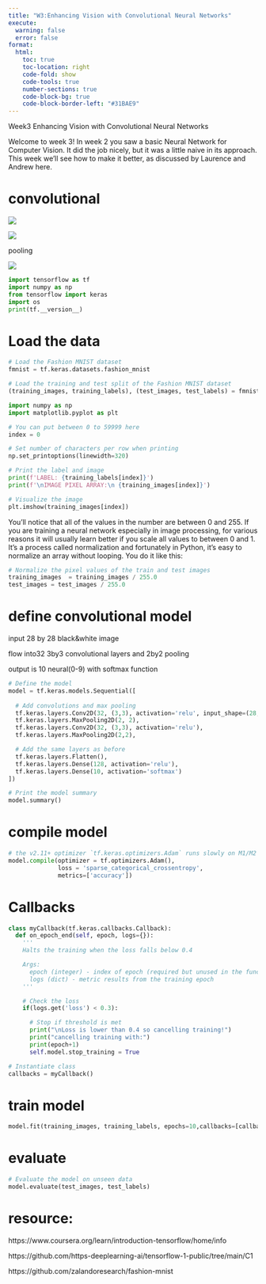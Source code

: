 ```yaml
---
title: "W3:Enhancing Vision with Convolutional Neural Networks"
execute:
  warning: false
  error: false
format:
  html:
    toc: true
    toc-location: right
    code-fold: show
    code-tools: true
    number-sections: true
    code-block-bg: true
    code-block-border-left: "#31BAE9"
---
```


Week3 Enhancing Vision with Convolutional Neural Networks

Welcome to week 3! In week 2 you saw a basic Neural Network for Computer Vision. It did the job nicely, but it was a little naive in its approach. This week we’ll see how to make it better, as discussed by Laurence and Andrew here.


# convolutional

![](images/131.png)

![](images/132.png)

pooling

![](images/133.png)

```python
import tensorflow as tf
import numpy as np
from tensorflow import keras
import os
print(tf.__version__)
```

# Load the data

```python

# Load the Fashion MNIST dataset
fmnist = tf.keras.datasets.fashion_mnist

```

```python
# Load the training and test split of the Fashion MNIST dataset
(training_images, training_labels), (test_images, test_labels) = fmnist.load_data()
```

```python
import numpy as np
import matplotlib.pyplot as plt

# You can put between 0 to 59999 here
index = 0

# Set number of characters per row when printing
np.set_printoptions(linewidth=320)

# Print the label and image
print(f'LABEL: {training_labels[index]}')
print(f'\nIMAGE PIXEL ARRAY:\n {training_images[index]}')
```

```python
# Visualize the image
plt.imshow(training_images[index])
```

You'll notice that all of the values in the number are between 0 and 255. If you are training a neural network especially in image processing, for various reasons it will usually learn better if you scale all values to between 0 and 1. It's a process called normalization and fortunately in Python, it's easy to normalize an array without looping. You do it like this:

```python
# Normalize the pixel values of the train and test images
training_images  = training_images / 255.0
test_images = test_images / 255.0
```

# define convolutional model

input 28 by 28 black&white image 

flow into32 3by3 convolutional layers and 2by2 pooling

output is 10 neural(0-9) with softmax function 

```python
# Define the model
model = tf.keras.models.Sequential([
                                                         
  # Add convolutions and max pooling
  tf.keras.layers.Conv2D(32, (3,3), activation='relu', input_shape=(28, 28, 1)),
  tf.keras.layers.MaxPooling2D(2, 2),
  tf.keras.layers.Conv2D(32, (3,3), activation='relu'),
  tf.keras.layers.MaxPooling2D(2,2),

  # Add the same layers as before
  tf.keras.layers.Flatten(),
  tf.keras.layers.Dense(128, activation='relu'),
  tf.keras.layers.Dense(10, activation='softmax')
])
```


```python
# Print the model summary
model.summary()
```

# compile model

```python
# the v2.11+ optimizer `tf.keras.optimizers.Adam` runs slowly on M1/M2 Macs
model.compile(optimizer = tf.optimizers.Adam(),
              loss = 'sparse_categorical_crossentropy',
              metrics=['accuracy'])
```

# Callbacks

```python
class myCallback(tf.keras.callbacks.Callback):
  def on_epoch_end(self, epoch, logs={}):
    '''
    Halts the training when the loss falls below 0.4

    Args:
      epoch (integer) - index of epoch (required but unused in the function definition below)
      logs (dict) - metric results from the training epoch
    '''

    # Check the loss
    if(logs.get('loss') < 0.3):

      # Stop if threshold is met
      print("\nLoss is lower than 0.4 so cancelling training!")
      print("cancelling training with:")
      print(epoch+1)
      self.model.stop_training = True

# Instantiate class
callbacks = myCallback()
```

# train model

```python
model.fit(training_images, training_labels, epochs=10,callbacks=[callbacks])
```

# evaluate

```python
# Evaluate the model on unseen data
model.evaluate(test_images, test_labels)
```

# resource:

https://www.coursera.org/learn/introduction-tensorflow/home/info

https://github.com/https-deeplearning-ai/tensorflow-1-public/tree/main/C1

https://github.com/zalandoresearch/fashion-mnist
